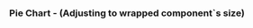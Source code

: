 
<Edit folder={props.folder} />

<Header
  title="Charts"
  subtitle="Pure CSS Charts."
  npm={props.npm}
/>

### Pie Chart - (Adjusting to wrapped component`s size)

<PieSimple />